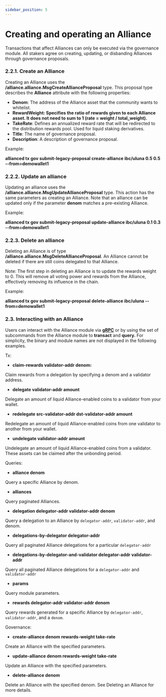 ```yaml
---
sidebar_position: 5
---
```


# Creating and operating an Alliance

Transactions that affect Alliances can only be executed via the governance module. All stakers agree on creating, updating, or disbanding Alliances through governance proposals.

### 2.2.1. Create an Alliance

Creating an Alliance uses the **/alliance.alliance.MsgCreateAllianceProposal** type. This proposal type describes the **Alliance** attribute with the following properties:

- **Denom**: The address of the Alliance asset that the community wants to whitelist.
- **RewardWeight: Specifies the ratio of rewards given to each Alliance asset. It does not need to sum to 1 (rate = weight / total_weight).**
- **TakeRate**: Defines an annualized reward rate that will be redirected to the distribution rewards pool. Used for liquid staking derivatives.
- **Title**: The name of governance proposal.
- **Description**: A description of governance proposal.

Example:

**allianced tx gov submit-legacy-proposal create-alliance ibc/uluna 0.5 0.5 --from=demowallet1**

### 2.2.2. Update an alliance

Updating an alliance uses the **/alliance.alliance.MsgUpdateAllianceProposal** type. This action has the same parameters as creating an Alliance. Note that an alliance can be updated only if the parameter **denom** matches a pre-existing Alliance.

Example:

**allianced tx gov submit-legacy-proposal update-alliance ibc/uluna 0.1 0.3 --from=demowallet1**

### 2.2.3. Delete an alliance

Deleting an Alliance is of type **/alliance.alliance.MsgDeleteAllianceProposal**. An Alliance cannot be deleted if there are still coins delegated to that Alliance.

Note: The first step in deleting an Alliance is to update the rewards weight to 0. This will remove all voting power and rewards from the Alliance, effectively removing its influence in the chain.

Example:

**allianced tx gov submit-legacy-proposal delete-alliance ibc/uluna --from=demowallet1**

### 2.3. Interacting with an Alliance

Users can interact with the Alliance module via **[gRPC](https://github.com/terra-money/alliance/blob/main/docs/static/openapi.yml)** or by using the set of subcommands from the Alliance module to **transact** and **query.** For simplicity, the binary and module names are not displayed in the following examples.

Tx:

- **claim-rewards validator-addr denom:**

Claim rewards from a delegation by specifying a denom and a validator address.

- **delegate validator-addr amount**

Delegate an amount of liquid Alliance-enabled coins to a validator from your wallet.

- **redelegate src-validator-addr dst-validator-addr amount**

Redelegate an amount of liquid Alliance-enabled coins from one validator to another from your wallet.

- **undelegate validator-addr amount**

Undelegate an amount of liquid Alliance-enabled coins from a validator. These assets can be claimed after the unbonding period.

Queries:

- **alliance denom**

Query a specific Alliance by denom.

- **alliances**

Query paginated Alliances.

- **delegation delegator-addr validator-addr denom**

Query a delegation to an Alliance by `delegator-addr`, `validator-addr`, and denom.

- **delegations-by-delegator delegator-addr**

Query all paginated Alliance delegations for a particular `delegator-addr`

- **delegations-by-delegator-and-validator delegator-addr validator-addr**

Query all paginated Alliance delegations for a `delegator-addr` and `validator-addr`

- **params**

Query module parameters.

- **rewards delegator-addr validator-addr denom**

Query rewards generated for a specific Alliance by `delegator-addr`, `validator-addr`, and a `denom`.

Governance:

- **create-alliance denom rewards-weight take-rate**

Create an Alliance with the specified parameters.

- **update-alliance denom rewards-weight take-rate**

Update an Alliance with the specified parameters.

- **delete-alliance denom**

Delete an Alliance with the specified denom. See Deleting an Alliance for more details.